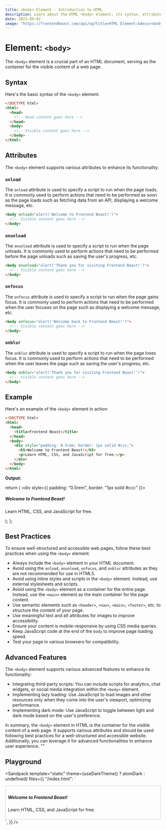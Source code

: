 ```yaml
---
title: <body> Element - Introduction to HTML
description: Learn about the HTML <body> element, its syntax, attributes, best practices, and more.
date: 2023-09-02
image: "https://frontendbeast.com/api/og?title=HTML Element:&desc=<body> - Introduction to HTML"
---
```



# Element: `<body>`

The `<body>` element is a crucial part of an HTML document, serving as the container for the visible content of a web page.

## Syntax

Here's the basic syntax of the `<body>` element:

```html
<!DOCTYPE html>
<html>
  <head>
    <!-- Head content goes here -->
  </head>
  <body>
    <!-- Visible content goes here -->
  </body>
</html>
```

## Attributes

The `<body>` element supports various attributes to enhance its functionality:

### `onload`

The `onload` attribute is used to specify a script to run when the page loads. It is commonly used to perform actions that need to be performed as soon as the page loads such as fetching data from an API, displaying a welcome message, etc.

```html
<body onload="alert('Welcome to Frontend Beast!')">
  <!-- Visible content goes here -->
</body>
```

### `onunload`

The `onunload` attribute is used to specify a script to run when the page unloads. It is commonly used to perform actions that need to be performed before the page unloads such as saving the user's progress, etc.

```html
<body onunload="alert('Thank you for visiting Frontend Beast!')">
  <!-- Visible content goes here -->
</body>
```

### `onfocus`

The `onfocus` attribute is used to specify a script to run when the page gains focus. It is commonly used to perform actions that need to be performed when the user focuses on the page such as displaying a welcome message, etc.

```html
<body onfocus="alert('Welcome back to Frontend Beast!')">
  <!-- Visible content goes here -->
</body>
```

### `onblur`

The `onblur` attribute is used to specify a script to run when the page loses focus. It is commonly used to perform actions that need to be performed when the user leaves the page such as saving the user's progress, etc.

```html
<body onblur="alert('Thank you for visiting Frontend Beast!')">
  <!-- Visible content goes here -->
</body>
```

## Example

Here's an example of the `<body>` element in action:

```html
<!DOCTYPE html>
<html>
  <head>
    <title>Frontend Beast</title>
  </head>
  <body>
    <div style="padding: 0.5rem; border: 1px solid #ccc;">
      <h5>Welcome to Frontend Beast!</h5>
      <p>Learn HTML, CSS, and JavaScript for free.</p>
    </div>
  </body>
</html>
```

**Output:**

  return (
    <div style={{ padding: "0.5rem", border: "1px solid #ccc" }}>
      <h5> Welcome to Frontend Beast! </h5>
      <p> Learn HTML, CSS, and JavaScript for free. </p>
    </div>
  );
};

<BodyExample />

## Best Practices

To ensure well-structured and accessible web pages, follow these best practices when using the `<body>` element:

- Always include the `<body>` element in your HTML document.
- Avoid using the `onload`, `onunload`, `onfocus`, and `onblur` attributes as they are not recommended for use in HTML5.
- Avoid using inline styles and scripts in the `<body>` element. Instead, use external stylesheets and scripts.
- Avoid using the `<body>` element as a container for the entire page. Instead, use the `<main>` element as the main container for the page content.
- Use semantic elements such as `<header>`, `<nav>`, `<main>`, `<footer>`, etc. to structure the content of your page.
- Use meaningful text and alt attributes for images to improve accessibility.
- Ensure your content is mobile-responsive by using CSS media queries.
- Keep JavaScript code at the end of the `body` to improve page loading speed.
- Test your page in various browsers for compatibility.

## Advanced Features

The `<body>` element supports various advanced features to enhance its functionality:

- Integrating third-party scripts: You can include scripts for analytics, chat widgets, or social media integration within the `<body>` element.
- Implementing lazy loading: Use JavaScript to load images and other resources only when they come into the user's viewport, optimizing performance.
- Implementing dark mode: Use JavaScript to toggle between light and dark mode based on the user's preference.

In summary, the `<body>` element in HTML is the container for the visible content of a web page. It supports various attributes and should be used following best practices for a well-structured and accessible website. Additionally, you can leverage it for advanced functionalities to enhance user experience.
""

## Playground

<Sandpack
  template="static"
  theme={useDarkTheme() ? atomDark : undefined}
  files={{
    "/index.html": `<!DOCTYPE html>
<html>
<head>
    <title>Frontend Beast</title>
</head>
<body>
    <div style="padding: 0.5rem; border: 1px solid #ccc;">
        <h5>Welcome to Frontend Beast!</h5>
        <p>Learn HTML, CSS, and JavaScript for free.</p>
    </div>
</body>
</html>`,
  }}
/>

